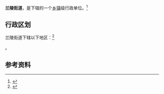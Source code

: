 {{中国乡级行政区|32/04/02/006/000}}

'''兰陵街道'''，是{{PRC admin/fullname|32/04/02/006/000|3}}下辖的一个[[乡镇|乡镇]]级行政单位。<ref>{{PRC admin/ref sgc|{{PRC admin/parent|32/04/02/006/000}}}}</ref>

== 行政区划 ==

兰陵街道下辖以下地区：<ref>{{PRC admin/ref sgc|32/04/02/006/000}}</ref>

{{PRC admin/children|32/04/02/006/000}}。

== 参考资料 ==

{{reflist}}

{{行政区划小作品}}
{{PRC admin/navcat|32/04/02/006/000}}